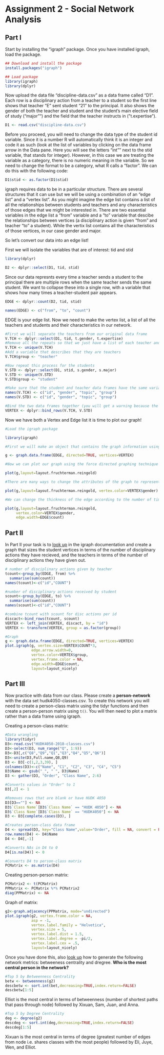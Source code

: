 # Assignment 2 - Social Network Analysis

## Part I
Start by installing the "igraph" package. Once you have installed igraph, load the package.

```r
## Download and install the package
install.packages("igraph")

## Load package
library(igraph)
library(dplyr)
```


Now upload the data file "discipline-data.csv" as a data frame called "D1". Each row is a disciplinary action from a teacher to a student so the first line shows that teacher "E" sent student "21" to the principal. It also shows the gender of both the teacher and student and the student's main elective field of study ("major"") and the field that the teacher instructs in ("t.expertise").

```r
D1 <- read.csv("discipline-data.csv")
```

Before you proceed, you will need to change the data type of the student id variable. Since it is a number R will automatically think it is an integer and code it as such (look at the list of variables by clicking on the data frame arrow in the Data pane. Here you will see the letters "int"" next to the stid variable, that stands for integer). However, in this case we are treating the variable as a category, there is no numeric meaning in the variable. So we need to change the format to be a category, what R calls a "factor". We can do this with the following code:

```r
D1$stid <- as.factor(D1$stid)
```

igraph requires data to be in a particular structure. There are several structures that it can use but we will be using a combination of an "edge list" and a "vertex list". As you might imagine the edge list contains a list of all the relationships between students and teachers and any characteristics of those edges that we might be interested in. There are two essential variables in the edge list a "from" variable and a "to" variable that descibe the relationships between vertices (a disciplinary action is given "from" and teacher "to" a student). While the vertix list contains all the characteristics of those vertices, in our case gender and major.

So let's convert our data into an edge list!

First we will isolate the variables that are of interest: tid and stid

```r
library(dplyr)

D2 <- dplyr::select(D1, tid, stid)
```

Since our data represnts every time a teacher sends a student to the principal there are multiple rows when the same teacher sends the same student. We want to collapse these into a single row, with a variable that shows how many times a teacher-student pair appears.

```r

EDGE <- dplyr::count(D2, tid, stid)

names(EDGE) <- c("from", "to", "count")


```

EDGE is your edge list. Now we need to make the vertex list, a list of all the teachers and students and their characteristics in our network.

```r

#First we will separate the teachers from our original data frame
V.TCH <- dplyr::select(D1, tid, t.gender, t.expertise)
#Remove all the repeats so that we just have a list of each teacher and their characteristics
V.TCH <- unique(V.TCH)
#Add a variable that describes that they are teachers
V.TCH$group <- "teacher"

#Now repeat this process for the students
V.STD <- dplyr::select(D1, stid, s.gender, s.major)
V.STD <- unique(V.STD)
V.STD$group <- "student"

#Make sure that the student and teacher data frames have the same variables names
names(V.TCH) <- c("id", "gender", "topic", "group")
names(V.STD) <- c("id", "gender", "topic", "group")

#Bind the two data frames together (you will get a warning because the teacher data frame has 5 types of id (A,B,C,D,E) and the student has 25 (1-30), this isn't a problem)
VERTEX <- dplyr::bind_rows(V.TCH, V.STD)
```

Now we have both a Vertex and Edge list it is time to plot our graph!

```r
#Load the igraph package

library(igraph)

#First we will make an object that contains the graph information using our two dataframes EDGE and VERTEX. Notice that we have made "directed = TRUE" - our graph is directed since discipline is being given from a teacher to a student.

g <- graph.data.frame(EDGE, directed=TRUE, vertices=VERTEX)

#Now we can plot our graph using the force directed graphing technique - our old friend Fruchertman-Reingold!

plot(g,layout=layout.fruchterman.reingold)

#There are many ways to change the attributes of the graph to represent different characteristics of the newtork. For example, we can color the nodes according to gender.

plot(g,layout=layout.fruchterman.reingold, vertex.color=VERTEX$gender)

#We can change the thickness of the edge according to the number of times a particular teacher has sent a particular student to the principal.

plot(g,layout=layout.fruchterman.reingold, 
     vertex.color=VERTEX$gender, 
     edge.width=EDGE$count)
```

## Part II

In Part II your task is to [look up](http://igraph.org/r/) in the igraph documentation and create a graph that sizes the student vertices in terms of the number of disciplinary actions they have recieved, and the teachers in terms of the number of disciplinary actions they have given out.

```r
# number of disciplinary actions given by teacher
tcount<-group_by(EDGE, from) %>%
  summarise(sum(count))
names(tcount)<-c("id","COUNT")

#number of disciplinary actions received by student
scount<-group_by(EDGE, to) %>%
  summarise(sum(count))
names(scount)<-c("id","COUNT")

#combine tcount with scount for disc actions per id
discact<-bind_rows(tcount, scount)
VERTEX <- left_join(VERTEX, discact, by = "id")
VERTEX <- transform(VERTEX, group = as.factor(group))
```
```r
#Graph
g <- graph.data.frame(EDGE, directed=TRUE, vertices=VERTEX)
plot.igraph(g, vertex.size=VERTEX$COUNT*3,
            edge.arrow.width=0,
            vertex.color=VERTEX$group,
            vertex.frame.color = NA,
            edge.width=EDGE$count, 
            layout=layout_nicely)
```

## Part III

Now practice with data from our class. Please create a **person-network** with the data set hudk4050-classes.csv. To create this network you will need to create a person-class matrix using the tidyr functions and then create a person-person matrix using `t()`. You will then need to plot a matrix rather than a data frame using igraph.

Creating a person-class matrix:
```r
#Data wrangling
library(tidyr)
D3<-read.csv("HUDK4050-2018-classes.csv")
D3<-select(D3, num_range("Q", 1:9))
D3<-D3[,c("Q8","Q9","Q1","Q3","Q4","Q5","Q6")]
D3<-unite(D3,Full.name,Q8,Q9)
D3 <- D3[-c(1,2,3,39), ]
colnames(D3)<-c("Name", "C1", "C2", "C3", "C4", "C5")
D3$Name <- gsub("_", " ", D3$Name)
D3 <- gather(D3, "Order", "Class Name", 2:6)

#Converts values in "Order" to 1
D3[,2] <- 1

#Removes rows that are blank or have HUDK 4050
D3[D3==""] <- NA
D3$`Class Name`[D3$`Class Name` == "HUDK 4050"] <- NA
D3$`Class Name`[D3$`Class Name` == "HUDK4050"] <- NA
D3 <- D3[complete.cases(D3), ]

#Creates person-class data frame
D4 <- spread(D3, key="Class Name",value="Order", fill = NA, convert = FALSE, drop = TRUE)
row.names(D4) <- D4$Name
D4 <- D4[,-1]

#Converts NAs in D4 to 0
D4[is.na(D4)] <- 0

#Converts D4 to person-class matrix
PCMatrix <- as.matrix(D4)
```

Creating person-person matrix:
```r
PCMatrix2 <- t(PCMatrix)
PPMatrix <- PCMatrix %*% PCMatrix2
diag(PPMatrix) <- NA
```

Graph of matrix:
```r
g2<-graph.adjacency(PPMatrix, mode="undirected")
plot.igraph(g2, vertex.frame.color = NA,
            asp = -1,
            vertex.label.family = "Helvetica",
            vertex.size = 5,
            vertex.label.dist = 1.5,
            vertex.label.degree = -pi/2,
            vertex.label.cex = .5,
            layout=layout_nicely)
```

Once you have done this, also [look up](http://igraph.org/r/) how to generate the following network metrics: betweeness centrality and dregree. **Who is the most central person in the network?**

```r
#Top 5 by Betweenness Centrality
betw <- betweenness(g2)
descbetw <- sort.int(bet,decreasing=TRUE,index.return=FALSE)
descbetw[1:5]
```
Elliot is the most central in terms of betweenness (number of shortest paths that pass through node) followed by Xixuan, Sam, Juan, and Anna.

```r
#Top 5 by Degree Centrality
deg <- degree(g2)
descdeg <- sort.int(deg,decreasing=TRUE,index.return=FALSE)
descdeg[1:5]
```
Xixuan is the most central in terms of degree (greatest number of edges from node i.e. shares classes with the most people) followed by Eli, Juye, Wen, and Elliot.
